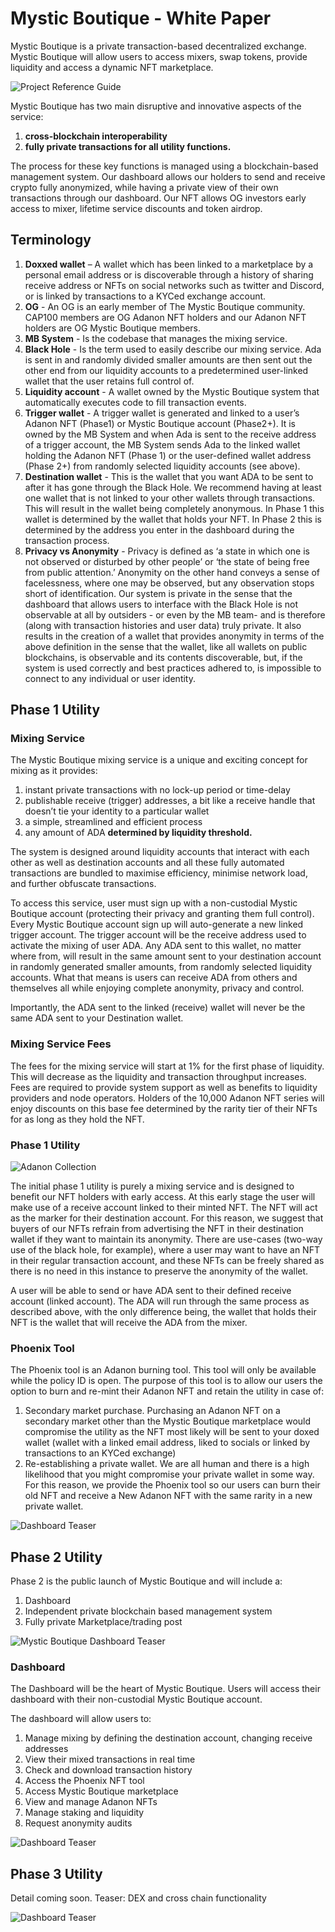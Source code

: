 
# Mystic Boutique - White Paper

Mystic Boutique is a private transaction-based decentralized exchange. 
Mystic Boutique will allow users to access mixers, swap tokens, provide liquidity and access a dynamic NFT marketplace.

<Bleed>![Project Reference Guide](../public/main1.png)</Bleed>

Mystic Boutique has two main disruptive and innovative aspects of the service: 

1. **cross-blockchain interoperability**
1. **fully private transactions for all utility functions.**

The process for these key functions is managed using a blockchain-based management system. 
Our dashboard allows our holders to send and receive crypto fully anonymized, while having a private view of their own transactions through our dashboard. Our NFT allows OG investors early access to mixer, lifetime service discounts and token airdrop.
‍
## Terminology

1. **Doxxed wallet** – A wallet which has been linked to a marketplace by a personal email address or is discoverable through a history of sharing receive address or NFTs on social networks such as twitter and Discord, or is linked by transactions to a KYCed exchange account.
1. **OG** - An OG is an early member of The Mystic Boutique community. CAP100 members are OG Adanon NFT holders and our Adanon NFT holders are OG Mystic Boutique members. 
1. **MB System** - Is the codebase that manages the mixing service. 
1. **Black Hole** - Is the term used to easily describe our mixing service. Ada is sent in and randomly divided smaller amounts are then sent out the other end from our liquidity accounts to a predetermined user-linked wallet that the user retains full control of.
1. **Liquidity account** - A wallet owned by the Mystic Boutique system that automatically executes code to fill transaction events.
1. **Trigger wallet** - A trigger wallet is generated and linked to a user’s Adanon NFT (Phase1) or Mystic Boutique account (Phase2+). It is owned by the MB System and when Ada is sent to the receive address of a trigger account, the MB System sends Ada to the linked wallet holding the Adanon NFT (Phase 1) or the user-defined wallet address (Phase 2+) from randomly selected liquidity accounts (see above).
1. **Destination wallet** - This is the wallet that you want ADA to be sent to after it has gone through the Black Hole. We recommend having at least one wallet that is not linked to your other wallets through transactions. This will result in the wallet being completely anonymous. In Phase 1 this wallet is determined by the wallet that holds your NFT. In Phase 2 this is determined by the address you enter in the dashboard during the transaction process. 
1. **Privacy vs Anonymity** - Privacy is defined as ‘a state in which one is not observed or disturbed by other people’ or ‘the state of being free from public attention.’ Anonymity on the other hand conveys a sense of facelessness, where one may be observed, but any observation stops short of identification. Our system is private in the sense that the dashboard that allows users to interface with the Black Hole is not observable at all by outsiders - or even by the MB team- and is therefore (along with transaction histories and user data) truly private. It also results in the creation of a wallet that provides anonymity in terms of the above definition in the sense that the wallet, like all wallets on public blockchains, is observable and its contents discoverable, but, if the system is used correctly and best practices adhered to, is impossible to connect to any individual or user identity.

## Phase 1 Utility

### Mixing Service

The Mystic Boutique mixing service is a unique and exciting concept for mixing as it provides: 

1. instant private transactions with no lock-up period or time-delay
1. publishable receive (trigger) addresses, a bit like a receive handle that doesn’t tie your identity to a particular wallet
1. a simple, streamlined and efficient process
1. any amount of ADA **determined by liquidity threshold.**

The system is designed around liquidity accounts that interact with each other as well as destination accounts and all these fully automated transactions are bundled to maximise efficiency, minimise network load, and further obfuscate transactions.

To access this service, user must sign up with a non-custodial Mystic Boutique account (protecting their privacy and granting them full control). Every Mystic Boutique account sign up will auto-generate a new linked trigger account. The trigger account will be the receive address used to activate the mixing of user ADA. Any ADA sent to this wallet, no matter where from, will result in the same amount sent to your destination account in randomly generated smaller amounts, from randomly selected liquidity accounts. What that means is users can receive ADA from others and themselves all while enjoying complete anonymity, privacy and control. 

Importantly, the ADA sent to the linked (receive) wallet will never be the same ADA sent to your Destination wallet.

### Mixing Service Fees

The fees for the mixing service will start at 1% for the first phase of liquidity. This will decrease as the liquidity and transaction throughput increases. Fees are required to provide system support as well as benefits to liquidity providers and node operators. Holders of the 10,000 Adanon NFT series will enjoy discounts on this base fee determined by the rarity tier of their NFTs for as long as they hold the NFT.

### Phase 1 Utility

<Bleed>![Adanon Collection](../public/main2.png)</Bleed>

The initial phase 1 utility is purely a mixing service and is designed to benefit our NFT holders with early access. At this early stage the user will make use of a receive account linked to their minted NFT. The NFT will act as the marker for their destination account. For this reason, we suggest that buyers of our NFTs refrain from advertising the NFT in their destination wallet if they want to maintain its anonymity. There are use-cases (two-way use of the black hole, for example), where a user may want to have an NFT in their regular transaction account, and these NFTs can be freely shared as there is no need in this instance to preserve the anonymity of the wallet. 

A user will be able to send or have ADA sent to their defined receive account (linked account). The ADA will run through the same process as described above, with the only difference being, the wallet that holds their NFT is the wallet that will receive the ADA from the mixer.

### Phoenix Tool

The Phoenix tool is an Adanon burning tool. This tool will only be available while the policy ID is open. The purpose of this tool is to allow our users the option to burn and re-mint their Adanon NFT and retain the utility in case of:

1. Secondary market purchase. Purchasing an Adanon NFT on a secondary market other than the Mystic Boutique marketplace would compromise the utility as the NFT most likely will be sent to your doxed wallet (wallet with a linked email address, liked to socials or linked by transactions to an KYCed exchange)
1. Re-establishing a private wallet. We are all human and there is a high likelihood that you might compromise your private wallet in some way. For this reason, we provide the Phoenix tool so our users can burn their old NFT and receive a New Adanon NFT with the same rarity in a new private wallet. 

<Bleed>![Dashboard Teaser](../public/dashboard-teaser4.png)</Bleed>

## Phase 2 Utility

Phase 2 is the public launch of Mystic Boutique and will include a:

1. Dashboard
1. Independent private blockchain based management system
1. Fully private Marketplace/trading post

<Bleed>![Mystic Boutique Dashboard Teaser](../public/main4.png)</Bleed>

### Dashboard

The Dashboard will be the heart of Mystic Boutique. Users will access their dashboard with their non-custodial Mystic Boutique account.

The dashboard will allow users to:

1. Manage mixing by defining the destination account, changing receive addresses
1. View their mixed transactions in real time
1. Check and download transaction history 
1. Access the Phoenix NFT tool
1. Access Mystic Boutique marketplace
1. View and manage Adanon NFTs
1. Manage staking and liquidity
1. Request anonymity audits

<Bleed>![Dashboard Teaser](../public/dashboard-teaser1.png)</Bleed>

## Phase 3 Utility

Detail coming soon. Teaser: DEX and cross chain functionality 


<Bleed>![Dashboard Teaser](../public/dashboard-teaser3.png)</Bleed>


